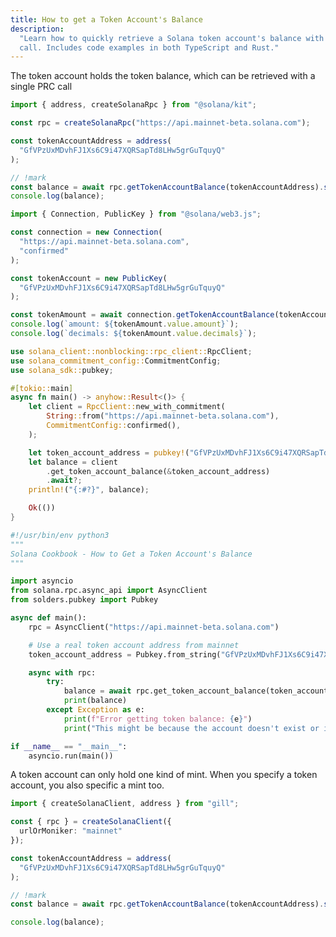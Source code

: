 ```yaml
---
title: How to get a Token Account's Balance
description:
  "Learn how to quickly retrieve a Solana token account's balance with a single
  call. Includes code examples in both TypeScript and Rust."
---
```


The token account holds the token balance, which can be retrieved with a single
PRC call

<CodeTabs storage="cookbook" flags="r">

```typescript !! title="Kit"
import { address, createSolanaRpc } from "@solana/kit";

const rpc = createSolanaRpc("https://api.mainnet-beta.solana.com");

const tokenAccountAddress = address(
  "GfVPzUxMDvhFJ1Xs6C9i47XQRSapTd8LHw5grGuTquyQ"
);

// !mark
const balance = await rpc.getTokenAccountBalance(tokenAccountAddress).send();
console.log(balance);
```

```typescript !! title="Legacy"
import { Connection, PublicKey } from "@solana/web3.js";

const connection = new Connection(
  "https://api.mainnet-beta.solana.com",
  "confirmed"
);

const tokenAccount = new PublicKey(
  "GfVPzUxMDvhFJ1Xs6C9i47XQRSapTd8LHw5grGuTquyQ"
);

const tokenAmount = await connection.getTokenAccountBalance(tokenAccount);
console.log(`amount: ${tokenAmount.value.amount}`);
console.log(`decimals: ${tokenAmount.value.decimals}`);
```

```rust !! title="Rust"
use solana_client::nonblocking::rpc_client::RpcClient;
use solana_commitment_config::CommitmentConfig;
use solana_sdk::pubkey;

#[tokio::main]
async fn main() -> anyhow::Result<()> {
    let client = RpcClient::new_with_commitment(
        String::from("https://api.mainnet-beta.solana.com"),
        CommitmentConfig::confirmed(),
    );

    let token_account_address = pubkey!("GfVPzUxMDvhFJ1Xs6C9i47XQRSapTd8LHw5grGuTquyQ");
    let balance = client
        .get_token_account_balance(&token_account_address)
        .await?;
    println!("{:#?}", balance);

    Ok(())
}

```

```py !! title="Python"
#!/usr/bin/env python3
"""
Solana Cookbook - How to Get a Token Account's Balance
"""

import asyncio
from solana.rpc.async_api import AsyncClient
from solders.pubkey import Pubkey

async def main():
    rpc = AsyncClient("https://api.mainnet-beta.solana.com")

    # Use a real token account address from mainnet
    token_account_address = Pubkey.from_string("GfVPzUxMDvhFJ1Xs6C9i47XQRSapTd8LHw5grGuTquyQ")

    async with rpc:
        try:
            balance = await rpc.get_token_account_balance(token_account_address)
            print(balance)
        except Exception as e:
            print(f"Error getting token balance: {e}")
            print("This might be because the account doesn't exist or isn't a token account")

if __name__ == "__main__":
    asyncio.run(main())
```

</CodeTabs>

<Callout type="info">
  A token account can only hold one kind of mint. When you specify a token
  account, you also specific a mint too.
</Callout>

```ts title="Gill"
import { createSolanaClient, address } from "gill";

const { rpc } = createSolanaClient({
  urlOrMoniker: "mainnet"
});

const tokenAccountAddress = address(
  "GfVPzUxMDvhFJ1Xs6C9i47XQRSapTd8LHw5grGuTquyQ"
);

// !mark
const balance = await rpc.getTokenAccountBalance(tokenAccountAddress).send();

console.log(balance);
```
